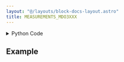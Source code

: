 ```yaml
---
layout: "@/layouts/block-docs-layout.astro"
title: MEASUREMENTS_MDO3XXX
---
```



<PythonDocsDisplay docstring={docstring} />

<details>
<summary>Python Code</summary>

```python
from flojoy import flojoy, DataContainer, Scalar, VisaConnection
from typing import Optional, Literal


@flojoy(inject_connection=True)
def MEASUREMENTS_MDO3XXX(
    connection: VisaConnection,
    channel: int = 0,
    measurement: Literal["period", "frequency", "amplitude"] = "period",
    statistic: Literal["instant", "mean", "max", "min", "stdev"] = "instant",
    default: Optional[DataContainer] = None,
) -> Scalar:
    """The MEASUREMENTS_MDO3XXX node extracts waveform measurements from an MDO3XXX oscilloscope.

    This node can select from three different waveform measurements:
    frequency, period, and amplitude. Also available are 5 statistic modes:
    instant, mean, max, min, and stdev where instant is a single measurement
    and stdev is the standard deviation of the mean.

    Units are in seconds, Hz, and V for frequency, period, and amplitude respectively.

    Requires a CONNECTION_MDO3XXX node at the start of the app to connect with
    the instrument. The VISA address will then be listed under 'connection'.

    This node should also work with compatible Tektronix scopes (untested):
    MDO4xxx, MSO4xxx, and DPO4xxx.

    Parameters
    ----------
    connection: VisaConnection
        The VISA address (requires the CONNECTION_MDO3XXX node).
    measurement: str
        The measurement to extract from the scope.
    statistic: str
        The statistic mode to use for the measurement.

    Returns
    -------
    DataContainer
        Scalar: The waveform measurement in the selected statistic mode.
    """

    tek = connection.get_handle()

    tek.measurement[0].source1(f"CH{int(channel + 1)}")

    match measurement:
        case "frequency":
            chan = tek.measurement[0].source1()
            if statistic == "instant":
                value = tek.measurement[0].frequency()
            else:
                value = getattr(tek.measurement[0].frequency, statistic)
                value = value()
            unit = tek.measurement[0].frequency.unit
            print(f"Frequency of signal at channel {chan}: {value:.2E} {unit}")

        case "period":
            chan = tek.measurement[0].source1()
            if statistic == "instant":
                value = tek.measurement[0].period()
            else:
                value = getattr(tek.measurement[0].period, statistic)
                value = value()
            unit = tek.measurement[0].period.unit
            print(f"Period of signal at channel {chan}: {value:.2E} {unit}")

        case "amplitude":
            chan = tek.measurement[0].source1()
            if statistic == "instant":
                value = tek.measurement[0].amplitude()
            else:
                value = getattr(tek.measurement[0].amplitude, statistic)
                value = value()
            unit = tek.measurement[0].amplitude.unit
            print(f"Amplitude of signal at channel {chan}: {value:.2E} {unit}")

    return Scalar(c=value)

```

[Find this Flojoy Block on GitHub](https://github.com/flojoy-ai/blocks/blob/main/blocks/IO/INSTRUMENTS/OSCILLOSCOPES/TEKTRONIX/MDO3XXX/BASIC/MEASUREMENTS_MDO3XXX/MEASUREMENTS_MDO3XXX.py)

</details>

## Example

<GetHelpWidget />

<AppDisplay app={app} blockName="MEASUREMENTS_MDO3XXX" client:visible />


